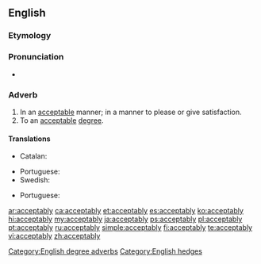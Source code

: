 ==English==

===Etymology===
{{PIE root|en|keh₂p}}
{{suffix|acceptable|ly|lang=en}}

===Pronunciation===
* {{a|US}} {{IPA|/æk.ˈsɛp.tə.bli/|lang=en}}

===Adverb===
{{en-adv}}

# In an [[acceptable]] manner; in a manner to please or give satisfaction.
# To an [[acceptable]] [[degree]].

====Translations====
{{trans-top|in an acceptable manner}}
* Catalan: {{t+|ca|acceptablement}}
{{trans-mid}}
* Portuguese: {{t|pt|aceitavelmente}}
* Swedish: {{t+|sv|acceptabelt}}
{{trans-bottom}}
{{trans-top|to an acceptable degree}}
{{trans-mid}}
* Portuguese: {{t|pt|aceitavelmente}}
{{trans-bottom}}

[[Category:English degree adverbs]]
[[Category:English hedges]]

[[ar:acceptably]]
[[ca:acceptably]]
[[et:acceptably]]
[[es:acceptably]]
[[ko:acceptably]]
[[hi:acceptably]]
[[my:acceptably]]
[[ja:acceptably]]
[[ps:acceptably]]
[[pl:acceptably]]
[[pt:acceptably]]
[[ru:acceptably]]
[[simple:acceptably]]
[[fi:acceptably]]
[[te:acceptably]]
[[vi:acceptably]]
[[zh:acceptably]]